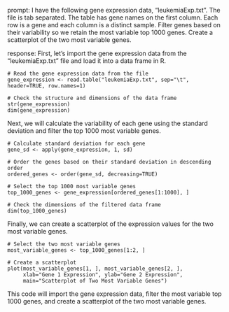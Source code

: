 prompt:
I have the following gene expression data, "leukemiaExp.txt". The file is tab separated. The table has gene names on the first column. Each row is a gene and each column is a distinct sample. Filter genes based on their variability so we retain the most variable top 1000 genes. Create a scatterplot of the two most variable genes.

response:
First, let's import the gene expression data from the "leukemiaExp.txt" file and load it into a data frame in R.

```
# Read the gene expression data from the file
gene_expression <- read.table("leukemiaExp.txt", sep="\t", header=TRUE, row.names=1)

# Check the structure and dimensions of the data frame
str(gene_expression)
dim(gene_expression)
```

Next, we will calculate the variability of each gene using the standard deviation and filter the top 1000 most variable genes.

```
# Calculate standard deviation for each gene
gene_sd <- apply(gene_expression, 1, sd)

# Order the genes based on their standard deviation in descending order
ordered_genes <- order(gene_sd, decreasing=TRUE)

# Select the top 1000 most variable genes
top_1000_genes <- gene_expression[ordered_genes[1:1000], ]

# Check the dimensions of the filtered data frame
dim(top_1000_genes)
```

Finally, we can create a scatterplot of the expression values for the two most variable genes.

```
# Select the two most variable genes
most_variable_genes <- top_1000_genes[1:2, ]

# Create a scatterplot
plot(most_variable_genes[1, ], most_variable_genes[2, ], 
     xlab="Gene 1 Expression", ylab="Gene 2 Expression", 
     main="Scatterplot of Two Most Variable Genes")
```

This code will import the gene expression data, filter the most variable top 1000 genes, and create a scatterplot of the two most variable genes.
